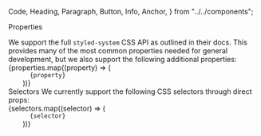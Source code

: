   Code,
  Heading,
  Paragraph,
  Button,
  Info,
  Anchor,
} from "../../components";

<Heading mb={1}>Properties</Heading>

<Paragraph>
  We support the full <Code inline>styled-system</Code> CSS API as outlined in
  their <Anchor href="https://styled-system.com/api/">docs</Anchor>. This
  provides many of the most common properties needed for general development,
  but we also support the following additional properties:
</Paragraph>

<DIV display="flex" flexWrap="wrap">
  {properties.map((property) => (
    <Code inline m={1}>
      {property}
    </Code>
  ))}
</DIV>

<Heading mb={1} mt={5}>
  Selectors
</Heading>

<Paragraph>
  We currently support the following CSS selectors through direct props:
</Paragraph>

<DIV display="flex" flexWrap="wrap">
  {selectors.map((selector) => (
    <Code inline m={1}>
      {selector}
    </Code>
  ))}
</DIV>
